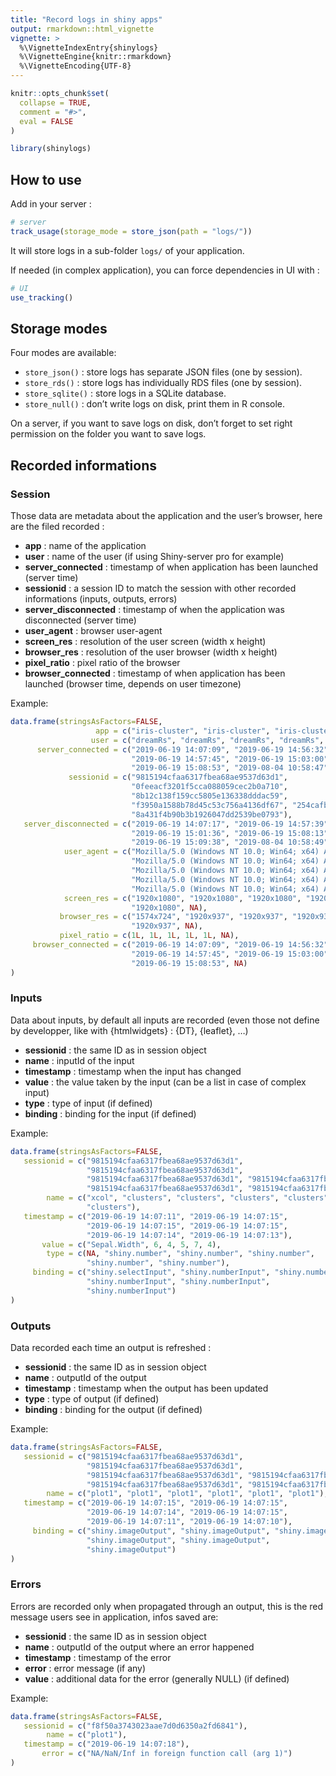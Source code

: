 ```yaml
---
title: "Record logs in shiny apps"
output: rmarkdown::html_vignette
vignette: >
  %\VignetteIndexEntry{shinylogs}
  %\VignetteEngine{knitr::rmarkdown}
  %\VignetteEncoding{UTF-8}
---
```


```r
knitr::opts_chunk$set(
  collapse = TRUE,
  comment = "#>",
  eval = FALSE
)
```

```r
library(shinylogs)
```


## How to use

Add in your server : 

```r
# server
track_usage(storage_mode = store_json(path = "logs/"))
```

It will store logs in a sub-folder `logs/` of your application.

If needed (in complex application), you can force dependencies in UI with :

```r
# UI
use_tracking()
```



## Storage modes

Four modes are available:

* `store_json()` : store logs has separate JSON files (one by session).
* `store_rds()` : store logs has individually RDS files (one by session).
* `store_sqlite()` : store logs in a SQLite database.
* `store_null()` : don't write logs on disk, print them in R console.

On a server, if you want to save logs on disk, don't forget to set right permission on the folder you want to save logs.


## Recorded informations

### Session

Those data are metadata about the application and the user's browser, here are the filed recorded : 

* **app** : name of the application
* **user** : name of the user (if using Shiny-server pro for example)
* **server_connected** : timestamp of when application has been launched (server time)
* **sessionid** : a session ID to match the session with other recorded informations (inputs, outputs, errors)
* **server_disconnected** : timestamp of when the application was disconnected (server time)
* **user_agent** : browser user-agent
* **screen_res** : resolution of the user screen (width x height)
* **browser_res** : resolution of the user browser (width x height)
* **pixel_ratio** : pixel ratio of the browser
* **browser_connected** : timestamp of when application has been launched (browser time, depends on user timezone)


Example:

```r
data.frame(stringsAsFactors=FALSE,
                   app = c("iris-cluster", "iris-cluster", "iris-cluster", "iris-cluster", "iris-cluster", "iris-cluster"),
                  user = c("dreamRs", "dreamRs", "dreamRs", "dreamRs", "dreamRs", "dreamRs"),
      server_connected = c("2019-06-19 14:07:09", "2019-06-19 14:56:32",
                           "2019-06-19 14:57:45", "2019-06-19 15:03:00",
                           "2019-06-19 15:08:53", "2019-08-04 10:58:47"),
             sessionid = c("9815194cfaa6317fbea68ae9537d63d1",
                           "0feeacf3201f5cca088059cec2b0a710",
                           "8b12c138f159cc5805e136338dddac59",
                           "f3950a1588b78d45c53c756a4136df67", "254cafb3d5866384f13022d066546cae",
                           "8a431f4b90b3b1926047dd2539be0793"),
   server_disconnected = c("2019-06-19 14:07:17", "2019-06-19 14:57:39",
                           "2019-06-19 15:01:36", "2019-06-19 15:08:13",
                           "2019-06-19 15:09:38", "2019-08-04 10:58:49"),
            user_agent = c("Mozilla/5.0 (Windows NT 10.0; Win64; x64) AppleWebKit/537.36 (KHTML, like Gecko) Chrome/74.0.3729.169 Safari/537.36",
                           "Mozilla/5.0 (Windows NT 10.0; Win64; x64) AppleWebKit/537.36 (KHTML, like Gecko) Chrome/74.0.3729.169 Safari/537.36",
                           "Mozilla/5.0 (Windows NT 10.0; Win64; x64) AppleWebKit/537.36 (KHTML, like Gecko) Chrome/74.0.3729.169 Safari/537.36",
                           "Mozilla/5.0 (Windows NT 10.0; Win64; x64) AppleWebKit/537.36 (KHTML, like Gecko) Chrome/74.0.3729.169 Safari/537.36",
                           "Mozilla/5.0 (Windows NT 10.0; Win64; x64) AppleWebKit/537.36 (KHTML, like Gecko) Chrome/74.0.3729.169 Safari/537.36", NA),
            screen_res = c("1920x1080", "1920x1080", "1920x1080", "1920x1080",
                           "1920x1080", NA),
           browser_res = c("1574x724", "1920x937", "1920x937", "1920x937",
                           "1920x937", NA),
           pixel_ratio = c(1L, 1L, 1L, 1L, 1L, NA),
     browser_connected = c("2019-06-19 14:07:09", "2019-06-19 14:56:32",
                           "2019-06-19 14:57:45", "2019-06-19 15:03:00",
                           "2019-06-19 15:08:53", NA)
)
```




### Inputs

Data about inputs, by default all inputs are recorded (even those not define by developper, like with {htmlwidgets} : {DT}, {leaflet}, ...)

* **sessionid** : the same ID as in session object
* **name** : inputId of the input
* **timestamp** : timestamp when the input has changed
* **value** : the value taken by the input (can be a list in case of complex input)
* **type** : type of input (if defined)
* **binding** : binding for the input (if defined)

Example:

```r
data.frame(stringsAsFactors=FALSE,
   sessionid = c("9815194cfaa6317fbea68ae9537d63d1",
                 "9815194cfaa6317fbea68ae9537d63d1",
                 "9815194cfaa6317fbea68ae9537d63d1", "9815194cfaa6317fbea68ae9537d63d1",
                 "9815194cfaa6317fbea68ae9537d63d1", "9815194cfaa6317fbea68ae9537d63d1"),
        name = c("xcol", "clusters", "clusters", "clusters", "clusters",
                 "clusters"),
   timestamp = c("2019-06-19 14:07:11", "2019-06-19 14:07:15",
                 "2019-06-19 14:07:15", "2019-06-19 14:07:15",
                 "2019-06-19 14:07:14", "2019-06-19 14:07:13"),
       value = c("Sepal.Width", 6, 4, 5, 7, 4),
        type = c(NA, "shiny.number", "shiny.number", "shiny.number",
                 "shiny.number", "shiny.number"),
     binding = c("shiny.selectInput", "shiny.numberInput", "shiny.numberInput",
                 "shiny.numberInput", "shiny.numberInput",
                 "shiny.numberInput")
)
```




### Outputs

Data recorded each time an output is refreshed :

* **sessionid** : the same ID as in session object
* **name** : outputId of the output
* **timestamp** : timestamp when the output has been updated
* **type** : type of output (if defined)
* **binding** : binding for the output (if defined)


Example:

```r
data.frame(stringsAsFactors=FALSE,
   sessionid = c("9815194cfaa6317fbea68ae9537d63d1",
                 "9815194cfaa6317fbea68ae9537d63d1",
                 "9815194cfaa6317fbea68ae9537d63d1", "9815194cfaa6317fbea68ae9537d63d1",
                 "9815194cfaa6317fbea68ae9537d63d1", "9815194cfaa6317fbea68ae9537d63d1"),
        name = c("plot1", "plot1", "plot1", "plot1", "plot1", "plot1"),
   timestamp = c("2019-06-19 14:07:15", "2019-06-19 14:07:15",
                 "2019-06-19 14:07:14", "2019-06-19 14:07:15",
                 "2019-06-19 14:07:11", "2019-06-19 14:07:10"),
     binding = c("shiny.imageOutput", "shiny.imageOutput", "shiny.imageOutput",
                 "shiny.imageOutput", "shiny.imageOutput",
                 "shiny.imageOutput")
)
```



### Errors

Errors are recorded only when propagated through an output, this is the red message users see in application, infos saved are:

* **sessionid** : the same ID as in session object
* **name** : outputId of the output where an error happened
* **timestamp** : timestamp of the error
* **error** : error message (if any)
* **value** : additional data for the error (generally NULL) (if defined)


Example:

```r
data.frame(stringsAsFactors=FALSE,
   sessionid = c("f8f50a3743023aae7d0d6350a2fd6841"),
        name = c("plot1"),
   timestamp = c("2019-06-19 14:07:18"),
       error = c("NA/NaN/Inf in foreign function call (arg 1)")
)
```


